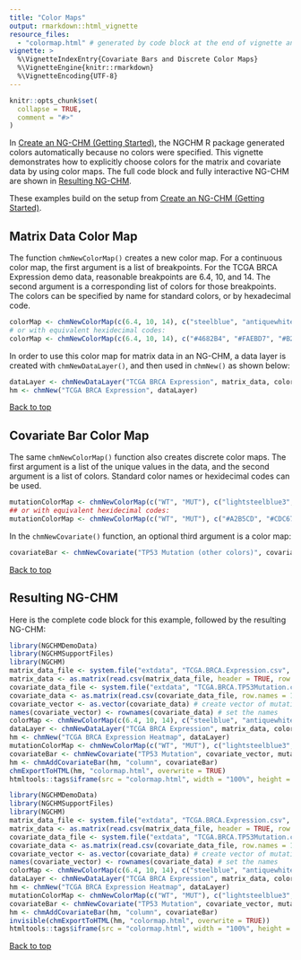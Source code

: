 ```yaml
---
title: "Color Maps"
output: rmarkdown::html_vignette
resource_files:
  - "colormap.html" # generated by code block at the end of vignette and displayed in an iframe
vignette: >
  %\VignetteIndexEntry{Covariate Bars and Discrete Color Maps}
  %\VignetteEngine{knitr::rmarkdown}
  %\VignetteEncoding{UTF-8}
---
```


```r
knitr::opts_chunk$set(
  collapse = TRUE,
  comment = "#>"
)
```

In [Create an NG-CHM (Getting Started)](create-an-ng-chm.html), the NGCHM R package generated colors
automatically because no colors were specified.
This vignette demonstrates how to explicitly choose colors for the matrix and covariate data by using
color maps.
The full code block and fully interactive NG-CHM are shown in [Resulting NG-CHM](#resulting-ng-chm).

These examples build on the setup from [Create an NG-CHM (Getting Started)](create-an-ng-chm.html).

## Matrix Data Color Map

The function `chmNewColorMap()` creates a new color map. For a continuous color map, the first argument
is a list of breakpoints. For the TCGA BRCA Expression demo data, reasonable breakpoints are
6.4, 10, and 14. The second argument is a corresponding list of
colors for those breakpoints. The colors can be specified by name for standard colors, or by hexadecimal code.

```r
colorMap <- chmNewColorMap(c(6.4, 10, 14), c("steelblue", "antiquewhite", "firebrick"))
# or with equivalent hexidecimal codes:
colorMap <- chmNewColorMap(c(6.4, 10, 14), c("#4682B4", "#FAEBD7", "#B22222"))
```

In order to use this color map for matrix data in an NG-CHM, a data layer is created with `chmNewDataLayer()`,
and then used in `chmNew()` as shown below:

```r
dataLayer <- chmNewDataLayer("TCGA BRCA Expression", matrix_data, colorMap)
hm <- chmNew("TCGA BRCA Expression", dataLayer)
```

[Back to top](#)

## Covariate Bar Color Map

The same `chmNewColorMap()` function also creates discrete color maps.
The first argument is a list of the unique values in the data,
and the second argument is a list of colors. Standard color names or hexidecimal codes can be used.

```r
mutationColorMap <- chmNewColorMap(c("WT", "MUT"), c("lightsteelblue3", "khaki3"))
## or with equivalent hexidecimal codes:
mutationColorMap <- chmNewColorMap(c("WT", "MUT"), c("#A2B5CD", "#CDC673"))
```

In the `chmNewCovariate()` function, an optional third argument is a color map:

```r
covariateBar <- chmNewCovariate("TP53 Mutation (other colors)", covariate_vector, mutationColorMap)
```

[Back to top](#)

## Resulting NG-CHM

Here is the complete code block for this example, followed by the resulting NG-CHM:

```r
library(NGCHMDemoData)
library(NGCHMSupportFiles)
library(NGCHM)
matrix_data_file <- system.file("extdata", "TCGA.BRCA.Expression.csv", package = "NGCHMDemoData")
matrix_data <- as.matrix(read.csv(matrix_data_file, header = TRUE, row.names = 1, check.names = FALSE))
covariate_data_file <- system.file("extdata", "TCGA.BRCA.TP53Mutation.csv", package = "NGCHMDemoData")
covariate_data <- as.matrix(read.csv(covariate_data_file, row.names = 1))
covariate_vector <- as.vector(covariate_data) # create vector of mutation data
names(covariate_vector) <- rownames(covariate_data) # set the names
colorMap <- chmNewColorMap(c(6.4, 10, 14), c("steelblue", "antiquewhite", "firebrick"))
dataLayer <- chmNewDataLayer("TCGA BRCA Expression", matrix_data, colorMap)
hm <- chmNew("TCGA BRCA Expression Heatmap", dataLayer)
mutationColorMap <- chmNewColorMap(c("WT", "MUT"), c("lightsteelblue3", "khaki3"))
covariateBar <- chmNewCovariate("TP53 Mutation", covariate_vector, mutationColorMap)
hm <- chmAddCovariateBar(hm, "column", covariateBar)
chmExportToHTML(hm, "colormap.html", overwrite = TRUE)
htmltools::tags$iframe(src = "colormap.html", width = "100%", height = 700)
```


```r
library(NGCHMDemoData)
library(NGCHMSupportFiles)
library(NGCHM)
matrix_data_file <- system.file("extdata", "TCGA.BRCA.Expression.csv", package = "NGCHMDemoData")
matrix_data <- as.matrix(read.csv(matrix_data_file, header = TRUE, row.names = 1, check.names = FALSE))
covariate_data_file <- system.file("extdata", "TCGA.BRCA.TP53Mutation.csv", package = "NGCHMDemoData")
covariate_data <- as.matrix(read.csv(covariate_data_file, row.names = 1))
covariate_vector <- as.vector(covariate_data) # create vector of mutation data
names(covariate_vector) <- rownames(covariate_data) # set the names
colorMap <- chmNewColorMap(c(6.4, 10, 14), c("steelblue", "antiquewhite", "firebrick"))
dataLayer <- chmNewDataLayer("TCGA BRCA Expression", matrix_data, colorMap)
hm <- chmNew("TCGA BRCA Expression Heatmap", dataLayer)
mutationColorMap <- chmNewColorMap(c("WT", "MUT"), c("lightsteelblue3", "khaki3"))
covariateBar <- chmNewCovariate("TP53 Mutation", covariate_vector, mutationColorMap)
hm <- chmAddCovariateBar(hm, "column", covariateBar)
invisible(chmExportToHTML(hm, "colormap.html", overwrite = TRUE))
htmltools::tags$iframe(src = "colormap.html", width = "100%", height = 700)
```

[Back to top](#)
